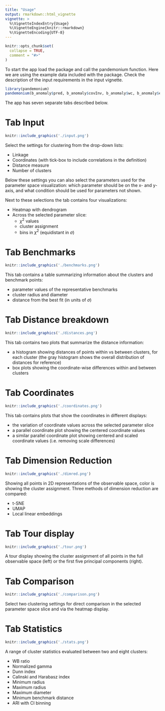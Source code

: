 ```yaml
---
title: "Usage"
output: rmarkdown::html_vignette
vignette: >
  %\VignetteIndexEntry{Usage}
  %\VignetteEngine{knitr::rmarkdown}
  %\VignetteEncoding{UTF-8}
---
```


```r
knitr::opts_chunk$set(
  collapse = TRUE,
  comment = "#>"
)
```

To start the app load the package and call the pandemonium function.
Here we are using the example data included with the package. Check the
description of the input requirements in the input vignette.

```r
library(pandemonium)
pandemonium(b_anomaly$pred, b_anomaly$covInv, b_anomaly$wc, b_anomaly$exp)
```

The app has seven separate tabs described below.

# Tab Input

```r
knitr::include_graphics('./input.png')
```

Select the settings for clustering from the drop-down lists:

- Linkage
- Coordinates (with tick-box to include correlations in the definition)
- Distance measure
- Number of clusters

Below these settings you can also select the parameters used for the parameter
space visualization: which parameter should be on the x- and y-axis, and what
condition should be used for parameters not shown.

Next to these selections the tab contains four visualizations:

- Heatmap with dendrogram 
- Across the selected parameter slice:
  - $\chi^2$ values
  - cluster assignment
  - bins in $\chi^2$ (equidistant in $\sigma$)

# Tab Benchmarks

```r
knitr::include_graphics('./benchmarks.png')
```

This tab contains a table summarizing information about the clusters
and benchmark points:

- parameter values of the representative benchmarks
- cluster radius and diameter
- distance from the best fit (in units of $\sigma$)

# Tab Distance breakdown

```r
knitr::include_graphics('./distances.png')
```

This tab contains two plots that summarize the distance information:

- a histogram showing distances of points within vs between clusters, for each
cluster (the gray histogram shows the overall distribution of distances for
reference)
- box plots showing the coordinate-wise differences within and between clusters

# Tab Coordinates

```r
knitr::include_graphics('./coordinates.png')
```

This tab contains plots that show the coordinates in different displays:

- the variation of coordinate values across the selected parameter slice
- a parallel coordinate plot showing the centered coordinate values
- a similar parallel coordinate plot showing centered and scaled coordinate
values (i.e. removing scale differences)

# Tab Dimension Reduction

```r
knitr::include_graphics('./dimred.png')
```

Showing all points in 2D representations of the observable space, color
is showing the cluster assignment. Three methods of dimension reduction are
compared:

- t-SNE
- UMAP
- Local linear embeddings

# Tab Tour display

```r
knitr::include_graphics('./tour.png')
```

A tour display showing the cluster assignment of all points in the full
observable space (left) or the first five principal components (right).

# Tab Comparison

```r
knitr::include_graphics('./comparison.png')
```

Select two clustering settings for direct comparison in the selected
parameter space slice and via the heatmap display.

# Tab Statistics

```r
knitr::include_graphics('./stats.png')
```

A range of cluster statistics evaluated between two and eight clusters:

- WB ratio
- Normalized gamma
- Dunn index
- Calinski and Harabasz index
- Minimum radius
- Maximum radius
- Maximum diameter
- Minimum benchmark distance
- ARI with CI binning


